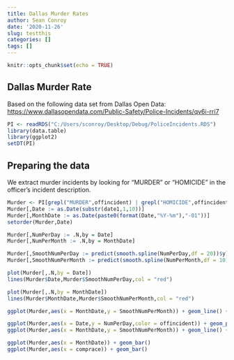 ```yaml
---
title: Dallas Murder Rates
author: Sean Conroy
date: '2020-11-26'
slug: testthis
categories: []
tags: []
---
```




```r
knitr::opts_chunk$set(echo = TRUE)
```

## Dallas Murder Rate

Based on the following data set from Dallas Open Data: <https://www.dallasopendata.com/Public-Safety/Police-Incidents/qv6i-rri7>


```r


PI <- readRDS("C:/Users/sconroy/Desktop/Debug/PoliceIncidents.RDS")
library(data.table)
library(ggplot2)
setDT(PI)

```

## Preparing the data
We extract murder incidents by looking for "MURDER" or "HOMICIDE" in the officer's incident description.


```r

Murder <- PI[grepl("MURDER",offincident) | grepl("HOMICIDE",offincident),]
Murder[,Date := as.Date(substr(date1,1,10))]
Murder[,MonthDate := as.Date(paste0(format(Date,"%Y-%m"),"-01"))]
setorder(Murder,Date)

Murder[,NumPerDay := .N,by = Date]
Murder[,NumPerMonth := .N,by = MonthDate]

Murder[,SmoothNumPerDay := predict(smooth.spline(NumPerDay,df = 20))$y]
Murder[,SmoothNumPerMonth := predict(smooth.spline(NumPerMonth,df = 10))$y]

```


```r
plot(Murder[,.N,by = Date])
lines(Murder$Date,Murder$SmoothNumPerDay,col = "red")

plot(Murder[,.N,by = MonthDate])
lines(Murder$MonthDate,Murder$SmoothNumPerMonth,col = "red")

ggplot(Murder,aes(x = MonthDate,y = SmoothNumPerMonth)) + geom_line() + geom_point() + facet_wrap(~ offincident)

ggplot(Murder,aes(x = Date,y = NumPerDay,color = offincident)) + geom_point()
ggplot(Murder,aes(x = MonthDate,y = SmoothNumPerMonth)) + geom_line() + geom_point()

ggplot(Murder,aes(x = MonthDate)) + geom_bar()
ggplot(Murder,aes(x = comprace)) + geom_bar()

```

